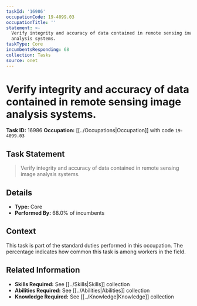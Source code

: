 ```yaml
---
taskId: '16986'
occupationCode: 19-4099.03
occupationTitle: ''
statement: >-
  Verify integrity and accuracy of data contained in remote sensing image
  analysis systems.
taskType: Core
incumbentsResponding: 68
collection: Tasks
source: onet
---
```

# Verify integrity and accuracy of data contained in remote sensing image analysis systems.

**Task ID:** 16986
**Occupation:** [[../Occupations|Occupation]] with code `19-4099.03`

## Task Statement

> Verify integrity and accuracy of data contained in remote sensing image analysis systems.

## Details

- **Type:** Core
- **Performed By:** 68.0% of incumbents

## Context

This task is part of the standard duties performed in this occupation. The percentage indicates how common this task is among workers in the field.

## Related Information

- **Skills Required:** See [[../Skills|Skills]] collection
- **Abilities Required:** See [[../Abilities|Abilities]] collection
- **Knowledge Required:** See [[../Knowledge|Knowledge]] collection
